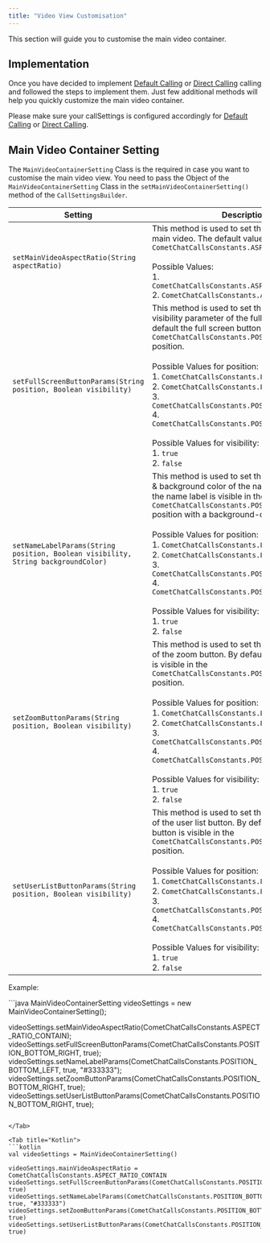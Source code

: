 ```yaml
---
title: "Video View Customisation"
---
```




This section will guide you to customise the main video container.

## Implementation

Once you have decided to implement [Default Calling](/sdk/android/direct-calling) or [Direct Calling](/sdk/android/default-calling) calling and followed the steps to implement them. Just few additional methods will help you quickly customize the main video container.

Please make sure your callSettings is configured accordingly for [Default Calling](/sdk/android/direct-calling) or [Direct Calling](/sdk/android/default-calling).

## Main Video Container Setting

The `MainVideoContainerSetting` Class is the required in case you want to customise the main video view. You need to pass the Object of the `MainVideoContainerSetting` Class in the `setMainVideoContainerSetting()` method of the `CallSettingsBuilder`.

| Setting                                                                           | Description                                                                                                                                                                                                                                                                                                                                                                                                                                                                                                            |
| --------------------------------------------------------------------------------- | ---------------------------------------------------------------------------------------------------------------------------------------------------------------------------------------------------------------------------------------------------------------------------------------------------------------------------------------------------------------------------------------------------------------------------------------------------------------------------------------------------------------------- |
| `setMainVideoAspectRatio(String aspectRatio)`                                     | This method is used to set the aspect ratio of main video. The default value is `CometChatCallsConstants.ASPECT_RATIO_CONTAIN` <br /><br />Possible Values: <br />1. `CometChatCallsConstants.ASPECT_RATIO_CONTAIN` <br />2. `CometChatCallsConstants.ASPECT_RATIO_COVER`                                                                                                                                                                                                                                                                      |
| `setFullScreenButtonParams(String position, Boolean visibility)`                  | This method is used to set the position & visibility parameter of the full screen button. By default the full screen button is visible in the `CometChatCallsConstants.POSITION_BOTTOM_RIGHT` position. <br /><br />Possible Values for position: <br />1. `CometChatCallsConstants.POSITION_TOP_LEFT` <br />2. `CometChatCallsConstants.POSITION_TOP_RIGHT` <br />3. `CometChatCallsConstants.POSITION_BOTTOM_LEFT` <br />4. `CometChatCallsConstants.POSITION_BOTTOM_RIGHT` <br /><br />Possible Values for visibility: <br />1. `true` <br />2. `false`                         |
| `setNameLabelParams(String position, Boolean visibility, String backgroundColor)` | This method is used to set the position, visibility & background color of the name label. By default the name label is visible in the `CometChatCallsConstants.POSITION_BOTTOM_LEFT` position with a background-color `#333333` <br /><br />Possible Values for position: <br />1. `CometChatCallsConstants.POSITION_TOP_LEFT` <br />2. `CometChatCallsConstants.POSITION_TOP_RIGHT` <br />3. `CometChatCallsConstants.POSITION_BOTTOM_LEFT` <br />4. `CometChatCallsConstants.POSITION_BOTTOM_RIGHT` <br /><br />Possible Values for visibility: <br />1. `true` <br />2. `false` |
| `setZoomButtonParams(String position, Boolean visibility)`                        | This method is used to set the position, visibility of the zoom button. By default the zoom button is visible in the `CometChatCallsConstants.POSITION_BOTTOM_RIGHT` position. <br /><br />Possible Values for position: <br />1. `CometChatCallsConstants.POSITION_TOP_LEFT` <br />2. `CometChatCallsConstants.POSITION_TOP_RIGHT` <br />3. `CometChatCallsConstants.POSITION_BOTTOM_LEFT` <br />4. `CometChatCallsConstants.POSITION_BOTTOM_RIGHT` <br /><br />Possible Values for visibility: <br />1. `true` <br />2. `false`                                                  |
| `setUserListButtonParams(String position, Boolean visibility)`                    | This method is used to set the position, visibility of the user list button. By default the user list button is visible in the `CometChatCallsConstants.POSITION_BOTTOM_RIGHT` position. <br /><br />Possible Values for position: <br />1. `CometChatCallsConstants.POSITION_TOP_LEFT` <br />2. `CometChatCallsConstants.POSITION_TOP_RIGHT` <br />3. `CometChatCallsConstants.POSITION_BOTTOM_LEFT` <br />4. `CometChatCallsConstants.POSITION_BOTTOM_RIGHT` <br /><br />Possible Values for visibility: <br />1. `true` <br />2. `false`                                        |

Example:

<Tabs>
<Tab title="Java">
```java
MainVideoContainerSetting videoSettings = new MainVideoContainerSetting();

videoSettings.setMainVideoAspectRatio(CometChatCallsConstants.ASPECT_RATIO_CONTAIN);
videoSettings.setFullScreenButtonParams(CometChatCallsConstants.POSITION_BOTTOM_RIGHT, true);
videoSettings.setNameLabelParams(CometChatCallsConstants.POSITION_BOTTOM_LEFT, true, "#333333");
videoSettings.setZoomButtonParams(CometChatCallsConstants.POSITION_BOTTOM_RIGHT, true);
videoSettings.setUserListButtonParams(CometChatCallsConstants.POSITION_BOTTOM_RIGHT, true);   
```

</Tab>

<Tab title="Kotlin">
```kotlin
val videoSettings = MainVideoContainerSetting()

videoSettings.mainVideoAspectRatio = CometChatCallsConstants.ASPECT_RATIO_CONTAIN
videoSettings.setFullScreenButtonParams(CometChatCallsConstants.POSITION_BOTTOM_RIGHT, true)
videoSettings.setNameLabelParams(CometChatCallsConstants.POSITION_BOTTOM_LEFT, true, "#333333")
videoSettings.setZoomButtonParams(CometChatCallsConstants.POSITION_BOTTOM_RIGHT, true)
videoSettings.setUserListButtonParams(CometChatCallsConstants.POSITION_BOTTOM_RIGHT, true)   
```

</Tab>

</Tabs>
